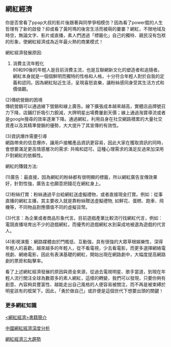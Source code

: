 ## 網紅經濟

你是否曾看了ppap大叔的影片後跟著與同學爭相模仿？因為看了power錕的人生哲理有了新的啟發？抑或看了黃阿瑪的後宮生活而被萌的嫑嫑？網紅，不限地域及時空，無論文字、影片或直播，素人們透過「標籤化」自己的獨特、親民沒有包袱的形象，使網紅經濟成為近年最火熱的商業模式！

網紅經濟發展原因:

(1) 消費主流年輕化  
80和90後的年輕人是目前消費主流，也是互聯網新文化的塑造者和追隨者。網紅本身就是一個個鮮明而獨特的性格和人格，十分符合年輕人對於自我的定義和認同。因為網紅貼近生活，呈現喜怒哀樂，讓粉絲感同身受其生活方式和價值觀。

(2)傳統營銷的困境  
傳統營銷可以通過線下營銷和線上廣告。線下擴張成本越來越高，實體店品牌號召力下降，店鋪打折吸引力銳減，大牌明星出場費屢創天價；線上通過淘寶導流或者是google搜尋的效率逐漸下降。通過網紅，利用自身在社交網路積累的大量社交資產以及其精準營銷的優勢，大大提升了其宣傳的有效性。

(3)資訊爆炸需要引導  
網路帶來的信息爆炸，讓用戶接觸產品資訊更容易，因此大家在獲取資訊的同時，會想要滿足更高情感層次的需求: 共鳴和認可。這種心理需求的滿足反過來加深用戶對網紅的依賴性。

網紅的賺錢方法:

(1)廣告：最直接，因為網紅的粉絲都有很明顯的標籤，所以網紅廣告宣傳效果好，針對性強，廣告主也願意把錢花在網紅身上。

(2)粉絲打賞：粉絲通過平台給網紅送虛擬禮物，或者直接現金打賞。例如：從事直播的網紅主播，其主要收入就是靠粉絲贈送虛擬禮物, 如鮮花、蛋糕、跑車、飛機等，不同物品對應價值不同的虛擬貨幣。

(3)代言：為企業或者商品形象代言。目前遊戲產業比較流行找網紅代言，例如：電競直播培育出不少的遊戲網紅，而優秀的遊戲網紅水到渠成地被選為遊戲的代言人。

(4)影視演藝：網路媒體由於門檻低、互動強，具有很強的大眾草根娛樂性，深得年輕人的喜歡。越來越多的年輕人，從不看電視，少去看電影，而更多選擇網絡電視劇、網絡電影，因此有表演基礎的網紅，開始出現在網路劇中，大幅度提高網路劇的票房和點擊率。

看了上述網紅經濟發展的原因與資金來源，從過去電視明星、歌手當道，到現在年輕人流行關注全球為數眾多的素人網紅，這樣的轉變，我們可以發現，只要你夠有創意、內容夠具豐富性、越能走出自己風格的人便容易被關注，而不再是被束縛於明星該有的框架下。因此，「勇於做自己」或許便是這個世代下想要出頭的關鍵！

### 更多網紅知識 {-}

[<網紅經濟>書籍簡介](https://buzzorange.com/techorange/2016/11/03/internet-celebrity-economy/)

[中國網紅經濟深度分析](https://hazelwei.wordpress.com/2016/08/31/economy-create-by-online-celebrities)

[網紅經濟三大趨勢](https://www.smartm.com.tw/article/34303735cea3)
